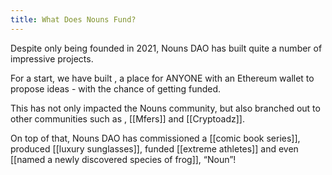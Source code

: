```yaml
---
title: What Does Nouns Fund?
---
```


Despite only being founded in 2021, Nouns DAO has built quite a number of impressive projects.

For a start, we have built <Nutshell children="Prop House" glossaryEntry="content/glossary/prop_house.mdx" />, a place for ANYONE with an Ethereum wallet to propose ideas - with the chance of getting funded.

This has not only impacted the Nouns community, but also branched out to other communities such as <Nutshell children="OCM" />, \[\[Mfers]] and \[\[Cryptoadz]].

On top of that, Nouns DAO has commissioned a \[\[comic book series]], produced \[\[luxury sunglasses]], funded \[\[extreme athletes]] and even \[\[named a newly discovered species of frog]], “Noun”!

